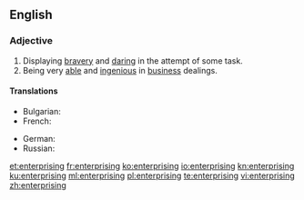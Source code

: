 ==English==

===Adjective===
{{en-adj}}

# Displaying [[brave]]ry and [[daring]] in the attempt of some task.
# Being very [[able]] and [[ingenious]] in [[business]] dealings.

====Translations====
{{trans-top| Being very [[able]] and [[ingenious]] in [[business]] dealings.}}
* Bulgarian: {{t+|bg|предприемчив|tr=predpriémčiv|sc=Cyrl}}
* French: {{t+|fr|entreprenant}}
{{trans-mid}}
* German: {{t|de|unternehmungslustig}}
* Russian: {{t+|ru|предприимчивый|tr=predpriímčivyj|sc=Cyrl}}
{{trans-bottom}}

[[et:enterprising]]
[[fr:enterprising]]
[[ko:enterprising]]
[[io:enterprising]]
[[kn:enterprising]]
[[ku:enterprising]]
[[ml:enterprising]]
[[pl:enterprising]]
[[te:enterprising]]
[[vi:enterprising]]
[[zh:enterprising]]